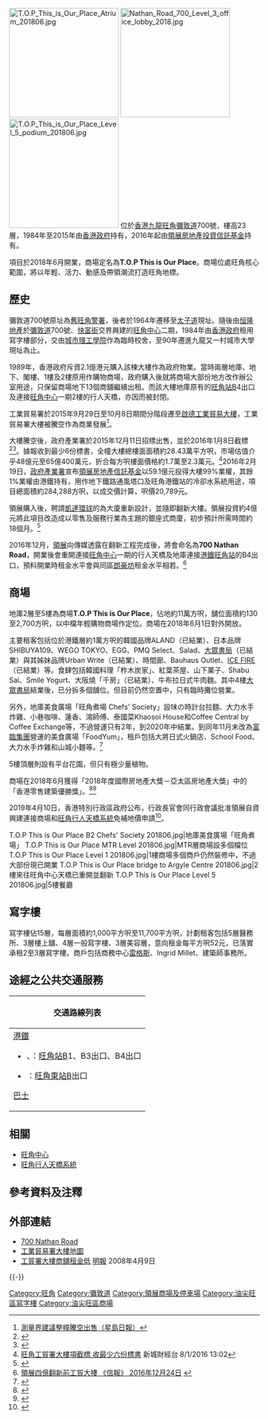 {{Otheruses|subject=領展購入並管理營運的建築|other=彌敦道700號的前身|前工業貿易署大樓}}
{{infobox shopping mall 
  | shopping_mall_name = 彌敦道700號<br />700 Nathan Road
  | image = 700 Nathan Road 2018.jpg
  | caption = 
  | location = [[香港|香港]][[旺角|旺角]][[彌敦道|彌敦道]]700號
  | opening_date = 2018年6月
  | developer = [[恒隆地產|恒隆地產]]、[[港鐵公司|前地鐵公司]]
  | architect = [[凱達環球|凱達環球]]{{link-en|紀達夫|Keith Griffiths (architect)}}
  | manager = 
  | owner = [[領展房地產信託基金|領展房地產信託基金]]、<br>[[港鐵公司|港鐵公司]]（旺角站通風井部分）
  | number_of_stores = 
  | number_of_anchors = 
  | floor_area = 
  | floors = 
  | website = [http://www.linkhk.com/nr700 700 Nathan Road]
}}
[[File:T.O.P_This_is_Our_Place_Atrium_201806.jpg|220px]]
[[File:Nathan_Road_700_Level_3_office_lobby_2018.jpg|220px]]
[[File:T.O.P_This_is_Our_Place_Level_5_podium_201806.jpg|220px]]
{{engname|彌敦道700號|700 Nathan Road}}位於[[香港|香港]][[九龍|九龍]][[旺角|旺角]][[彌敦道|彌敦道]]700號，樓高23層，1984年至2015年由[[香港政府|香港政府]]持有，2016年起由[[領展房地產投資信託基金|領展房地產投資信託基金]]持有。

項目於2018年6月開業，商場定名為'''T.O.P This is Our Place'''。商場位處旺角核心範圍，將以年輕、活力、動感及帶領潮流打造旺角地標。

==歷史==
{{main|前工業貿易署大樓}}
彌敦道700號原址為[[舊旺角警署|舊旺角警署]]，後者於1964年遷移至[[太子道|太子道]]現址。隨後由[[恒隆地產|恒隆地產]]於[[彌敦道|彌敦道]]700號、[[快富街|快富街]]交界興建的[[旺角中心|旺角中心]]二期，1984年由[[香港政府|香港政府]]租用寫字樓部分，交由[[城市理工學院|城市理工學院]]作為臨時校舍，至90年遷進九龍又一村城市大學現址為止。

1989年，香港政府斥資2.1億港元購入該棟大樓作為政府物業。當時兩層地庫、地下、閣樓、1樓及2樓原用作購物商場，政府購入後就將商場大部份地方改作辦公室用途，只保留商場地下13個商舖繼續出租。而該大樓地庫原有的[[旺角站|旺角站]]B4出口及連接[[旺角中心|旺角中心]]一期2樓的行人天橋，亦因而被封閉。

工業貿易署於2015年9月29日至10月8日期間分階段遷至[[啟德|啟德]][[工業貿易大樓|工業貿易大樓]]，工業貿易署大樓被騰空作為商業發展<ref>[https://web.archive.org/web/20080414111802/http://hk.news.yahoo.com/080409/12/2s3as.html 測量界建議整幢騰空出售（星島日報）]</ref>。

大樓騰空後，政府產業署於2015年12月11日招標出售，並於2016年1月8日截標<ref>{{Cite web |url=http://www.info.gov.hk/gia/general/201512/11/P201512110286.htm |title=招標承購位於旺角工業貿易署大樓政府物業 |accessdate=2015-12-12 |archive-date=2015-12-14 |archive-url=https://web.archive.org/web/20151214025859/http://www.info.gov.hk/gia/general/201512/11/P201512110286.htm |dead-url=no }}</ref><ref>{{Cite web |url=http://www.info.gov.hk/gia/general/201509/30/P201509300718.htm |title=政府公布二○一五年十月至十二月季度賣地計劃 |accessdate=2015-09-30 |archive-date=2015-10-01 |archive-url=https://web.archive.org/web/20151001121613/http://www.info.gov.hk/gia/general/201509/30/P201509300718.htm |dead-url=no }}</ref>。據報收到最少6份標書，全幢大樓總樓面面積約28.43萬平方呎，市場估值介乎48億元至65億400萬元，折合每方呎樓面價格約1.7萬至2.3萬元。<ref>[http://www.metroradio.com.hk/news/default.aspx?NewsId=20160108130254 旺角工貿署大樓項截標 收最少六份標書] {{Wayback|url=http://www.metroradio.com.hk/news/default.aspx?NewsId=20160108130254 |date=20160301041948 }}新城財經台 8/1/2016 13:02</ref>2016年2月19日，[[政府產業署|政府產業署]]宣布[[領展房地產信託基金|領展房地產信託基金]]以59.1億元投得大樓99%業權，其餘1%業權由港鐵持有，用作地下鐵路通風塔口及旺角港鐵站的冷卻水系統用途，項目總面積約284,288方呎，以成交價計算，呎價20,789元。

領展購入後，聘請[[凱達環球|凱達環球]]的{{link-en|紀達夫|Keith Griffiths (architect)}}為大廈重新設計，並隨即翻新大樓。領展投資約4億元將此項目改造成以零售及服務行業為主題的銀座式商廈，初步預計所需時間約18個月。<ref>{{Cite web |url=http://hk.apple.nextmedia.com/financeestate/art/20160220/19498676 |title=領展59億購旺角工貿署大樓 《蘋果日報》 2016年2月20日 |accessdate=2016年2月21日 |archive-date=2016年2月21日 |archive-url=https://web.archive.org/web/20160221084520/http://hk.apple.nextmedia.com/financeestate/art/20160220/19498676 |dead-url=no }}</ref>

2016年12月，[[領展|領展]]向傳媒透露在翻新工程完成後，將會命名為'''700 Nathan Road'''，開業後會重開連接[[旺角中心|旺角中心]]一期的行人天橋及地庫連接[[港鐵|港鐵]][[旺角站|旺角站]]的B4出口，預料開業時租金水平會與同區[[朗豪坊|朗豪坊]]租金水平相若。<ref>[http://www.sina.com.hk/news/article/20161224/0/2/44/%E9%A0%98%E5%B1%95%E5%9B%9B%E5%84%84%E7%BF%BB%E6%96%B0%E5%89%8D%E5%B7%A5%E8%B2%BF%E5%A4%A7%E6%A8%93-6715510.html 領展四億翻新前工貿大樓 《信報》 2016年12月24日] {{Wayback|url=http://www.sina.com.hk/news/article/20161224/0/2/44/%E9%A0%98%E5%B1%95%E5%9B%9B%E5%84%84%E7%BF%BB%E6%96%B0%E5%89%8D%E5%B7%A5%E8%B2%BF%E5%A4%A7%E6%A8%93-6715510.html |date=20171226130355 }}</ref>

==商場==
地庫2層至5樓為商場'''T.O.P This is Our Place'''，佔地約11萬方呎，舖位面積約130至2,700方呎，以中檔年輕購物商場作定位。商場在2018年6月1日對外開放。

主要租客包括位於港鐵層約1萬方呎的韓國品牌ALAND（已結業）、日本品牌SHIBUYA109、WEGO TOKYO、EGG、PMQ Select、Salad、[[大眾書局|大眾書局]]（已結業）與其姊妹品牌Urban Write（已結業）、時間廊、Bauhaus Outlet、[[ICE_FIRE|ICE FIRE]]（已結業）等。食肆包括韓國料理「柞木炭家」、紅葉茶屋、山下菓子、Shabu Sai、Smile Yogurt、大阪燒「千房」（已結業）、牛布拉日式牛肉麵。其中4樓[[大眾書局|大眾書局]]結業後，已分拆多個舖位。但目前仍然空置中，只有臨時攤位營業。

另外，地庫美食廣場「旺角煮場 Chefs' Society」設味の時計台拉麵、大力水手炸雞、小巷咖啡、蓮香、鴻師傅、泰國菜Khaosoi House和Coffee Central by Coffee Exchange等，不過營運只有2年，到2020年中結業。到同年11月末改為[[富臨集團|富臨集團]]營運的美食廣場「FoodYum」，租戶包括大將日式火鍋店、School Food、大力水手炸雞和山城小麵等。<ref>{{cite news |title=旺角FoodYum掃街新場！霓虹燈打卡位 7檔小食餐廳 日式火鍋放題／大阪燒／美國炸雞｜周末好去處 |url=https://www.weekendhk.com/dining/foodyum-%e6%97%ba%e8%a7%92-%e6%8e%83%e8%a1%97-%e7%81%ab%e9%8d%8b-%e6%94%be%e9%a1%8c-%e7%82%b8%e9%9b%9e-1086656/ |accessdate=2020-12-17 |publisher=新假期 |date=2020-11-23 |archive-date=2021-01-20 |archive-url=https://web.archive.org/web/20210120154552/https://www.weekendhk.com/dining/foodyum-%E6%97%BA%E8%A7%92-%E6%8E%83%E8%A1%97-%E7%81%AB%E9%8D%8B-%E6%94%BE%E9%A1%8C-%E7%82%B8%E9%9B%9E-1086656/ |dead-url=no }}</ref>

5樓頂層則設有平台花園，但只有極少量植物。

商場在2018年6月獲得「2018年度國際房地產大獎－亞太區房地產大獎」中的「香港零售建築優勝獎」。<ref>{{cite news |title=旺角T.O.P流行時尚新潮點 勇奪建築優勝獎 |url=http://ps.hket.com/article/2099285/%E6%97%BA%E8%A7%92T.O.P%E6%B5%81%E8%A1%8C%E6%99%82%E5%B0%9A%E6%96%B0%E6%BD%AE%E9%BB%9E%20%E5%8B%87%E5%A5%AA%E5%BB%BA%E7%AF%89%E5%84%AA%E5%8B%9D%E7%8D%8E |accessdate=2018-06-21 |publisher=香港經濟日報 |date=2018-06-21 |archive-date=2018-06-21 |archive-url=https://web.archive.org/web/20180621124710/http://ps.hket.com/article/2099285/%E6%97%BA%E8%A7%92T.O.P%E6%B5%81%E8%A1%8C%E6%99%82%E5%B0%9A%E6%96%B0%E6%BD%AE%E9%BB%9E%20%E5%8B%87%E5%A5%AA%E5%BB%BA%E7%AF%89%E5%84%AA%E5%8B%9D%E7%8D%8E |dead-url=no }}</ref><ref>{{Cite web |url=https://propertyawards.net/asia-pacific-2018/ |title=https://propertyawards.net/asia-pacific-2018/ |access-date=2018-10-05 |archive-url=https://web.archive.org/web/20180612142724/https://propertyawards.net/asia-pacific-2018/ |archive-date=2018-06-12 |dead-url=yes }}</ref>

2019年4月10日，香港特別行政區政府公布，行政長官會同行政會議批准領展自資興建連接商場和[[旺角行人天橋系統|旺角行人天橋系統]]免補地價申請<ref>{{Cite web |url=https://www.info.gov.hk/gia/general/201904/10/P2019041000593.htm |title=六條私人機構自資興建的行人天橋或隧道獲豁免土地補價 |accessdate=2019-05-20 |archive-date=2019-04-11 |archive-url=https://web.archive.org/web/20190411175207/https://www.info.gov.hk/gia/general/201904/10/P2019041000593.htm |dead-url=no }}</ref>。

<gallery mode=packed heights=120px style="text-align:left">
T.O.P This is Our Place B2 Chefs' Society 201806.jpg|地庫美食廣場「旺角煮場」
T.O.P This is Our Place MTR Level 201806.jpg|MTR層商場設多個檔位
T.O.P This is Our Place Level 1 201806.jpg|1樓商場多個商戶仍然裝修中，不過大部份現已開業
T.O.P This is Our Place bridge to Argyle Centre 201806.jpg|2樓來往旺角中心天橋已重開並翻新
T.O.P This is Our Place Level 5 201806.jpg|5樓餐廳
</gallery>

==寫字樓==
寫字樓佔15層，每層面積約1,000平方呎至11,700平方呎，計劃租客包括5層醫務所、3層樓上舖、4層一般寫字樓、3層美容層，意向租金每平方呎52元，已落實承租2至3層寫字樓。商戶包括商務中心[[雷格斯|雷格斯]]、Ingrid Millet、建築師事務所。

==途經之公共交通服務==
{| class="mw-collapsible mw-collapsed wikitable" style="background:white; margin: 0 auto; width: auto;" 
! 交通路線列表
|-
|
;[[港鐵|港鐵]]
*{{港鐵路線標誌|KTL}}、{{港鐵路線標誌|TWL}}：[[旺角站|旺角站]]B1、B3出口、B4出口
*{{港鐵路線標誌|EAL}}：[[旺角東站|旺角東站]]B出口
;[[香港巴士|巴士]]
{{九龍新界巴士簡單列表|1|1A|2|2A|2X|3C|3X|6|6C|6F|9|13D|13P|16|16X|18|20A|24|27|30X|33A|35A|35X|36B|36X|37|41|41A|42A|44|45|46|52X|58X|59X|60X|63X|66X|67X|68X|69X|72X|79X|81|81S|87B|87D|87E|93K|95|98C|98S|202|203E|203X|213D|230X|234P|234X|237A|238P|238X|242X|252B|259B|259C|260B|261B|265B|268X|269X|270B|270P|270S|271S|272E|272X|281A|281E|287P|287X|293S|296C|296P|701|701A|701S|795P|795X|796C|796E|887|N20|N41X|N213|N216|N241|N271|N281|N283|N287|N293|N796}}
{{過海隧道巴士簡單列表|102|102P|104|112|117|118|118P|171|904|905|970|970X|971|N118|N122|N171}}
{{大嶼山巴士簡單列表|A20|A21|E21|E21A|E21C|N21|N21A|N23|NA20|NA21}}
{{九龍專線小巴簡單列表|5M|27M|28M|30A|66S|74|79K}}
|}

==相關==
*[[旺角中心|旺角中心]]
*[[旺角行人天橋系統|旺角行人天橋系統]]

==參考資料及注釋==
{{Reflist|2}}

==外部連結==
*[http://www.linkhk.com/nr700 700 Nathan Road] {{Wayback|url=http://www.linkhk.com/nr700 |date=20180106135514 }}
*[http://www.centamap.com/scripts/centamap2.asp?lg=B5&cx=835471&cy=820171&zm=3&mx=835471&my=820171&ms=2&sx=&sy=&ss=0&sl=&vm=&lb=&ly= 工業貿易署大樓地圖] {{Wayback|url=http://www.centamap.com/scripts/centamap2.asp?lg=B5&cx=835471&cy=820171&zm=3&mx=835471&my=820171&ms=2&sx=&sy=&ss=0&sl=&vm=&lb=&ly= |date=20070311154626 }}
*[https://web.archive.org/web/20080412231526/http://hk.news.yahoo.com/080409/12/2s15u.html 工貿署大樓商舖租金低] [[明報|明報]] 2008年4月9日

{{-}}
{{領展商場}}

[[Category:旺角|Category:旺角]]
[[Category:彌敦道|Category:彌敦道]]
[[Category:領展商場及停車場|Category:領展商場及停車場]]
[[Category:油尖旺區寫字樓|Category:油尖旺區寫字樓]]
[[Category:油尖旺區商場|Category:油尖旺區商場]]